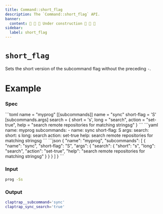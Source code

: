```yaml
---
title: Command::short_flag
description: The `Command::short_flag` API.
banner:
  content: 🚧 🚧 🚧 Under construction 🚧 🚧 🚧
sidebar:
  label: short_flag
---
```



# `short_flag` <LinkButton href="https://docs.rs/clap/latest/clap/struct.Command.html#method.short_flag" icon="open-book" variant="minimal"></LinkButton>

<Badge text="since 0.1.0" size="small" />

Sets the short version of the subcommand flag without the preceding `-`.

# Example

### Spec

<Tabs syncKey="format">
  <TabItem label="TOML">
```toml
name = "myprog"
[[subcommands]]
name = "sync"
short-flag = 'S'
[subcommands.args]
search = { short = 's', long = "search", action = "set-true", help = "search remote repositories for matching stringsg" }
```
  </TabItem>
  <TabItem label="YAML">
```yaml
name: myprog
subcommands:
- name: sync
  short-flag: S
  args:
    search:
      short: s
      long: search
      action: set-true
      help: search remote repositories for matching stringsg
```
  </TabItem>
  <TabItem label="JSON">
```json
{
  "name": "myprog",
  "subcommands": [
    {
      "name": "sync",
      "short-flag": "S",
      "args": {
        "search": {
          "short": "s",
          "long": "search",
          "action": "set-true",
          "help": "search remote repositories for matching stringsg"
        }
      }
    }
  ]
}
```
  </TabItem>
</Tabs>

### Input

```bash
prog -Ss
```

### Output

```bash
claptrap__subcommand='sync'
claptrap_sync_search='true'
```
